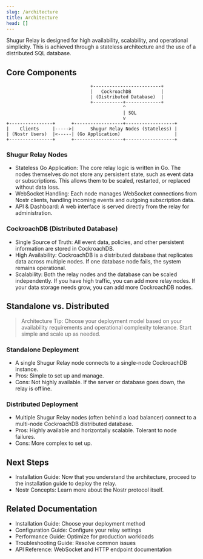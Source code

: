 ```yaml
---
slug: /architecture
title: Architecture
head: []
---
```


Shugur Relay is designed for high availability, scalability, and operational simplicity. This is achieved through a stateless architecture and the use of a distributed SQL database.

## Core Components

```text
                               +-------------------------+
                               |   CockroachDB           |
                               | (Distributed Database)  |
                               +-----------+-------------+
                                           ^
                                           | SQL
                                           v
+----------------+      +------------------+------------------+
|    Clients     |----->|      Shugur Relay Nodes (Stateless) |
| (Nostr Users)  |<-----| (Go Application)                    |
+----------------+      +------------------+------------------+
```

### Shugur Relay Nodes

- Stateless Go Application: The core relay logic is written in Go. The nodes themselves do not store any persistent state, such as event data or subscriptions. This allows them to be scaled, restarted, or replaced without data loss.
- WebSocket Handling: Each node manages WebSocket connections from Nostr clients, handling incoming events and outgoing subscription data.
- API & Dashboard: A web interface is served directly from the relay for administration.

### CockroachDB (Distributed Database)

- Single Source of Truth: All event data, policies, and other persistent information are stored in CockroachDB.
- High Availability: CockroachDB is a distributed database that replicates data across multiple nodes. If one database node fails, the system remains operational.
- Scalability: Both the relay nodes and the database can be scaled independently. If you have high traffic, you can add more relay nodes. If your data storage needs grow, you can add more CockroachDB nodes.

## Standalone vs. Distributed

> Architecture Tip: Choose your deployment model based on your availability requirements and operational complexity tolerance. Start simple and scale up as needed.

### Standalone Deployment

- A single Shugur Relay node connects to a single-node CockroachDB instance.
- Pros: Simple to set up and manage.
- Cons: Not highly available. If the server or database goes down, the relay is offline.

### Distributed Deployment

- Multiple Shugur Relay nodes (often behind a load balancer) connect to a multi-node CockroachDB distributed database.
- Pros: Highly available and horizontally scalable. Tolerant to node failures.
- Cons: More complex to set up.

## Next Steps

- Installation Guide: Now that you understand the architecture, proceed to the installation guide to deploy the relay.
- Nostr Concepts: Learn more about the Nostr protocol itself.

## Related Documentation

- Installation Guide: Choose your deployment method
- Configuration Guide: Configure your relay settings
- Performance Guide: Optimize for production workloads
- Troubleshooting Guide: Resolve common issues
- API Reference: WebSocket and HTTP endpoint documentation
